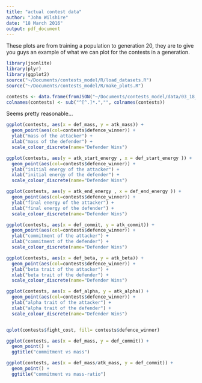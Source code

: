```yaml
---
title: "actual contest data"
author: "John Wilshire"
date: "18 March 2016"
output: pdf_document
---
```


These plots are from training a population to generation 20, they are to give you guys an example of what we can plot for the contests in a generation.

```R
library(jsonlite)
library(plyr)
library(ggplot2)
source("~/Documents/contests_model/R/load_datasets.R")
source("~/Documents/contests_model/R/make_plots.R")

contests <- data.frame(fromJSON("~/Documents/contests_model/data/03_18_05_08_07__c7a73359-a904-4c5c-ba5b-189dff605a90.json")[c("contests", "parameters")])
colnames(contests) <- sub("^[^.]*.","", colnames(contests))
```       
                      
Seems pretty reasonable...
```R
ggplot(contests, aes(x = def_mass, y = atk_mass)) + 
  geom_point(aes(col=contests$defence_winner)) + 
  ylab("mass of the attacker") + 
  xlab("mass of the defender") + 
  scale_colour_discrete(name="Defender Wins")
```

```R
ggplot(contests, aes(y = atk_start_energy , x = def_start_energy )) + 
  geom_point(aes(col=contests$defence_winner)) + 
  ylab("initial energy of the attacker") + 
  xlab("initial energy of the defender") + 
  scale_colour_discrete(name="Defender Wins")

ggplot(contests, aes(y = atk_end_energy , x = def_end_energy )) + 
  geom_point(aes(col=contests$defence_winner)) + 
  ylab("final energy of the attacker") + 
  xlab("final energy of the defender") + 
  scale_colour_discrete(name="Defender Wins")

ggplot(contests, aes(x = def_commit, y = atk_commit)) + 
  geom_point(aes(col=contests$defence_winner)) + 
  ylab("commitment of the attacker") + 
  xlab("commitment of the defender") + 
  scale_colour_discrete(name="Defender Wins")

ggplot(contests, aes(x = def_beta, y = atk_beta)) + 
  geom_point(aes(col=contests$defence_winner)) + 
  ylab("beta trait of the attacker") + 
  xlab("beta trait of the defender") + 
  scale_colour_discrete(name="Defender Wins")

ggplot(contests, aes(x = def_alpha, y = atk_alpha)) + 
  geom_point(aes(col=contests$defence_winner)) + 
  ylab("alpha trait of the attacker") + 
  xlab("alpha trait of the defender") + 
  scale_colour_discrete(name="Defender Wins")


qplot(contests$fight_cost, fill= contests$defence_winner)

ggplot(contests, aes(x = def_mass, y = def_commit)) + 
  geom_point() + 
  ggtitle("commitment vs mass")

ggplot(contests, aes(x = def_mass/atk_mass, y = def_commit)) + 
  geom_point() + 
  ggtitle("commitment vs mass-ratio")

```



